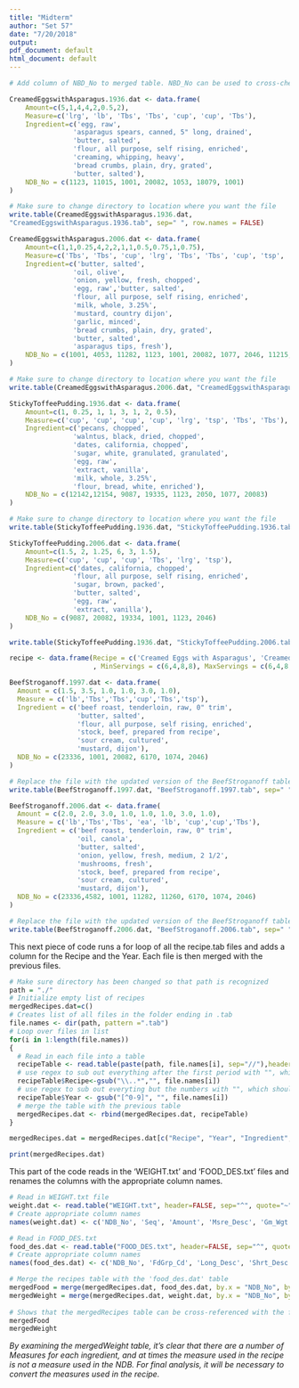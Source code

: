```yaml
---
title: "Midterm"
author: "Set 57"
date: "7/20/2018"
output:
pdf_document: default
html_document: default
---
```


```r

# Add column of NBD_No to merged table. NBD_No can be used to cross-check with weight.dat table

CreamedEggswithAsparagus.1936.dat <- data.frame(
    Amount=c(5,1,4,4,2,0.5,2), 
    Measure=c('lrg', 'lb', 'Tbs', 'Tbs', 'cup', 'cup', 'Tbs'), 
    Ingredient=c('egg, raw', 
                'asparagus spears, canned, 5" long, drained',
                'butter, salted',
                'flour, all purpose, self rising, enriched',
                'creaming, whipping, heavy', 
                'bread crumbs, plain, dry, grated', 
                'butter, salted'),
    NDB_No = c(1123, 11015, 1001, 20082, 1053, 18079, 1001)
)

# Make sure to change directory to location where you want the file
write.table(CreamedEggswithAsparagus.1936.dat,
"CreamedEggswithAsparagus.1936.tab", sep=" ", row.names = FALSE)

CreamedEggswithAsparagus.2006.dat <- data.frame(
    Amount=c(1,1,0.25,4,2,2,1,1,0.5,0.75,1,0.75), 
    Measure=c('Tbs', 'Tbs', 'cup', 'lrg', 'Tbs', 'Tbs', 'cup', 'tsp', 'tsp', 'cup', 'Tbs', 'cup'), 
    Ingredient=c('butter, salted',
                'oil, olive', 
                'onion, yellow, fresh, chopped', 
                'egg, raw','butter, salted', 
                'flour, all purpose, self rising, enriched', 
                'milk, whole, 3.25%',
                'mustard, country dijon', 
                'garlic, minced', 
                'bread crumbs, plain, dry, grated', 
                'butter, salted', 
                'asparagus tips, fresh'),
    NDB_No = c(1001, 4053, 11282, 1123, 1001, 20082, 1077, 2046, 11215, 18079, 1001, 11015)
)

# Make sure to change directory to location where you want the file
write.table(CreamedEggswithAsparagus.2006.dat, "CreamedEggswithAsparagus.2006.tab", sep=" ", row.names = FALSE)

StickyToffeePudding.1936.dat <- data.frame(
    Amount=c(1, 0.25, 1, 1, 3, 1, 2, 0.5), 
    Measure=c('cup', 'cup', 'cup', 'cup', 'lrg', 'tsp', 'Tbs', 'Tbs'), 
    Ingredient=c('pecans, chopped', 
                'walntus, black, dried, chopped', 
                'dates, california, chopped', 
                'sugar, white, granulated, granulated', 
                'egg, raw',
                'extract, vanilla', 
                'milk, whole, 3.25%', 
                'flour, bread, white, enriched'),
    NDB_No = c(12142,12154, 9087, 19335, 1123, 2050, 1077, 20083)
)

# Make sure to change directory to location where you want the file
write.table(StickyToffeePudding.1936.dat, "StickyToffeePudding.1936.tab", sep=" ", row.names = FALSE)

StickyToffeePudding.2006.dat <- data.frame(
    Amount=c(1.5, 2, 1.25, 6, 3, 1.5), 
    Measure=c('cup', 'cup', 'cup', 'Tbs', 'lrg', 'tsp'), 
    Ingredient=c('dates, california, chopped',
                'flour, all purpose, self rising, enriched',
                'sugar, brown, packed', 
                'butter, salted', 
                'egg, raw', 
                'extract, vanilla'),
    NDB_No = c(9087, 20082, 19334, 1001, 1123, 2046)
)

write.table(StickyToffeePudding.1936.dat, "StickyToffeePudding.2006.tab", sep=" ", row.names = FALSE)

recipe <- data.frame(Recipe = c('Creamed Eggs with Asparagus', 'Creamed Eggs with Asparagus', 'Sticky Toffee Pudding', 'Sticky Toffee Pudding'), Year= c(1936,2006,1936,2006)
                     , MinServings = c(6,4,8,8), MaxServings = c(6,4,8,8))

BeefStroganoff.1997.dat <- data.frame(
  Amount = c(1.5, 3.5, 1.0, 1.0, 3.0, 1.0),
  Measure = c('lb','Tbs','Tbs','cup','Tbs','tsp'),
  Ingredient = c('beef roast, tenderloin, raw, 0" trim',
                 'butter, salted',
                 'flour, all purpose, self rising, enriched',
                 'stock, beef, prepared from recipe',
                 'sour cream, cultured',
                 'mustard, dijon'),
  NDB_No = c(23336, 1001, 20082, 6170, 1074, 2046)
)

# Replace the file with the updated version of the BeefStroganoff tables with the included NBD_No added 
write.table(BeefStroganoff.1997.dat, "BeefStroganoff.1997.tab", sep=" ", row.names = FALSE)

BeefStroganoff.2006.dat <- data.frame(
  Amount = c(2.0, 2.0, 3.0, 1.0, 1.0, 1.0, 3.0, 1.0),
  Measure = c('lb','Tbs','Tbs', 'ea', 'lb', 'cup','cup','Tbs'),
  Ingredient = c('beef roast, tenderloin, raw, 0" trim',
                 'oil, canola',
                 'butter, salted',
                 'onion, yellow, fresh, medium, 2 1/2',
                 'mushrooms, fresh',
                 'stock, beef, prepared from recipe',
                 'sour cream, cultured',
                 'mustard, dijon'),
  NDB_No = c(23336,4582, 1001, 11282, 11260, 6170, 1074, 2046)
)

# Replace the file with the updated version of the BeefStroganoff tables with the included NBD_No added
write.table(BeefStroganoff.2006.dat, "BeefStroganoff.2006.tab", sep=" ", row.names = FALSE)

```

This next piece of code runs a for loop of all the recipe.tab files and adds a column for the Recipe and the Year. Each file is then merged with the previous files. 

```r

# Make sure directory has been changed so that path is recognized
path = "./"
# Initialize empty list of recipes 
mergedRecipes.dat=c()
# Creates list of all files in the folder ending in .tab
file.names <- dir(path, pattern =".tab")
# Loop over files in list
for(i in 1:length(file.names))
{
  # Read in each file into a table
  recipeTable <- read.table(paste(path, file.names[i], sep="//"),header=TRUE)
  # use regex to sub out everything after the first period with "", which results in the title of the recipe
  recipeTable$Recipe<-gsub("\\..*","", file.names[i])
  # use regex to sub out everyting but the numbers with "", which should result in the year of the recipe
  recipeTable$Year <- gsub("[^0-9]", "", file.names[i])
  # merge the table with the previous table
  mergedRecipes.dat <- rbind(mergedRecipes.dat, recipeTable)
}

mergedRecipes.dat = mergedRecipes.dat[c("Recipe", "Year", "Ingredient", "NDB_No", "Amount", "Measure" )]

print(mergedRecipes.dat)

```

This part of the code reads in the 'WEIGHT.txt' and 'FOOD_DES.txt' files and renames the columns with the appropriate column names. 
```r
# Read in WEIGHT.txt file
weight.dat <- read.table("WEIGHT.txt", header=FALSE, sep="^", quote="~")
# Create appropriate column names 
names(weight.dat) <- c('NDB_No', 'Seq', 'Amount', 'Msre_Desc', 'Gm_Wgt', 'Num_Data_Pts', 'Std_Dev')

# Read in FOOD_DES.txt
food_des.dat <- read.table("FOOD_DES.txt", header=FALSE, sep="^", quote="~")
# Create appropriate column names
names(food_des.dat) <- c('NDB_No', 'FdGrp_Cd', 'Long_Desc', 'Shrt_Desc', 'ComName', 'ManufacName', 'Survey', 'Ref_desc', 'Refuse', 'SciName', 'N-Factor', 'Pro_Factor', 'Fat_Factor', 'CHO_Factor')

# Merge the recipes table with the 'food_des.dat' table 
mergedFood = merge(mergedRecipes.dat, food_des.dat, by.x = "NDB_No", by.y = "NDB_No")
mergedWeight = merge(mergedRecipes.dat, weight.dat, by.x = "NDB_No", by.y = "NDB_No")
 
# Shows that the mergedRecipes table can be cross-referenced with the food_des table 
mergedFood
mergedWeight
```
*By examining the mergedWeight table, it's clear that there are a number of Measures for each ingredient, and at times the measure used in the recipe is not a measure used in the NDB. For final analysis, it will be necessary to convert the measures used in the recipe. *



